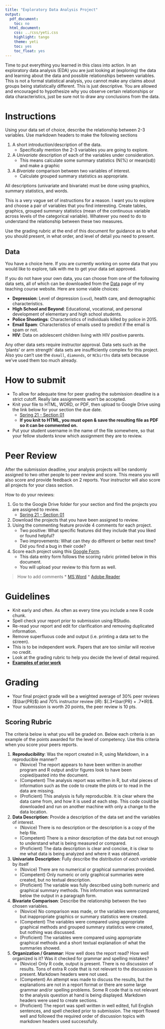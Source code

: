 ```yaml
---
title: "Exploratory Data Analysis Project"
output:
  pdf_document:
    toc: no
  html_document:
    css: ../css/yeti.css
    highlight: tango
    theme: yeti
    toc: yes
    toc_float: yes
---
```


Time to put everything you learned in this class into action. In an exploratory data analysis (EDA) you are just looking at (exploring) the data and learning about the data and possible relationships between variables. This is not a formal statistical analysis, you cannot make any claims about groups being statistically different. This is just descriptive. You are allowed and encouraged to hypothesize why you observe certain relationships or data characteristics, just be sure not to draw any conclusions from the data.

# Instructions
Using your data set of choice, describe the relationship between 2-3 variables.
Use markdown headers to make the following sections

1. A short introduction/description of the data.
    - Specifically mention the 2-3 variables you are going to explore.
2. A _Univariate_ description of each of the variables under consideration.
    - This means calculate some summary statistics (N(%) or mean(sd)) and make a graphic
3. A _Bivariate_ comparison between two variables of interest.
    - Calculate grouped summary statistics as appropriate.


All descriptions (univariate and bivariate) must be done using graphics, summary statistics, and words.


This is a very vague set of instructions for a reason. I want you to explore and choose a pair of variables that you find interesting. Create tables, graphics, grouped summary statistics (mean of the continuous variable across levels of the categorical variable). Whatever you need to do to understand the relationship between these two measures.

Use the grading rubric at the end of this document for guidance as to what you should present, in what order, and level of detail you need to present.

## Data

You have a choice here. If you are currently working on some data that you would like to explore, talk with me to get your data set approved.

If you do not have your own data, you can choose from one of the following data sets, all of which can be downloaded from the [Data](https://norcalbiostat.netlify.com/teaching/data) page of my teaching course website. Here are some viable choices:

* **Depression**: Level of depression (`cesd`), health care, and demographic characteristics.
* **High School and Beyond**: Educational, vocational, and personal development of elementary and high school students.
* **Police Shootings**: Characteristics of individuals killed by police in 2015.
* **Email Spam**: Characteristics of emails used to predict if the email is spam or not.
* **HIV**: Data on adolescent children living with HIV positive parents.

Any other data sets require instructor approval. Data sets such as the 'plants' or arm strength' data sets are insufficiently complex for this project. Also you can't use the `dsmall`, `diamonds`, or `NCbirths` data sets because we've used them too much already.

# How to submit

* To allow for adequate time for peer grading the submission deadline is a strict cutoff. Really late assignments won't be accepted.
* Knit your file to HTML, WORD, or PDF, then upload to Google Drive using the link below for your section the due date.
    - [Spring 21 - Section 01](https://drive.google.com/drive/folders/1L28tIbpjTzS-QhcoMzjdk53sR-WZhWAx?usp=sharing)
    - **If you knit to HTML, you must open & save the resulting file as PDF so it can be commented on.**
* Put your student username in the name of the file somewhere, so that your fellow students know which assignment they are to review.


# Peer Review

After the submission deadline, your analysis projects will be randomly assigned to two other people to peer review and score. This means you will also score and provide feedback on 2 reports. Your instructor will also score all projects for your class section.

<!---
* All submissions will be processed and posted to a cc
* Your assignments will be posted here. If one or both of the people you are assigned to review do not submit a project, pick another person to review. You do not have to notify your instructor if this happens.
---> 

How to do your reviews: 

1. Go to the Google Drive folder for your section and find the projects you are assigned to review. 
    - [Spring 21 - Section 01](https://drive.google.com/drive/folders/1L28tIbpjTzS-QhcoMzjdk53sR-WZhWAx?usp=sharing)
2. Download the projects that you have been assigned to review. 
3. Using the commenting feature provide 4 comments for each project.
    - Two positive: What specific features did they include that you liked or found helpful?
    - Two improvements: What can they do different or better next time? Did you find a bug in their code?
4. Score each project using this [Google Form](https://goo.gl/forms/7I4zsYpSsiZpgKyH3).
    - This data entry form follows the scoring rubric printed below in this document.
    - You will upload your review to this form as well.


> How to add comments
> * [MS Word](https://support.microsoft.com/en-us/office/insert-delete-or-change-a-comment-5cb1af25-4dfe-4484-9713-2c80391ecf12)
> * [Adobe Reader](https://helpx.adobe.com/acrobat/using/commenting-pdfs.html)


# Guidelines

* Knit early and often. As often as every time you include a new R code chunk.
* Spell check your report prior to submission using RStudio.
* Re-read your report and edit for clarification and removing duplicated information.
* Remove superfluous code and output (i.e. printing a data set to the screen).
* This is to be independent work. Papers that are too similar will receive no credit.
* Look at the grading rubric to help you decide the level of detail required.
* [**Examples of prior work**](https://norcalbiostat.github.io/peer_review/math130_eda.html)

# Grading
* Your final project grade will be a weighted average of 30% peer reviews ($\bar{PR}$) and 70% instructor review ($IR$): $(.3*\bar{PR} + .7*IR)$.
* Your submission is worth 20 points, the peer review is 10 pts.


\newpage

## Scoring Rubric
The criteria below is what you will be graded on. Below each criteria is an example of the points awarded for the level of competency. Use this criteria when you score your peers reports.


1. **Reproducibility**: Was the report created in R, using Markdown, in a
   reproducible manner?
    - (Novice) The report appears to have been written in another program and R
          output and/or figures look to have been copied/pasted into the document.
    - (Competent)  The analysis report was written in R, but vital pieces of
          information such as the code to create the plots or to read in the data are missing.
    - (Proficient) This analysis is fully reproducible. It is clear where the data came
           from, and how it is used at each step. This code could be downloaded
           and run on another machine with only a change to the data location.

2. **Data Description**: Provide a description of the data set and the variables of interest.
    - (Novice) There is no description or the description is a copy of the help file.
    - (Competent) There is a minor description of the data but not enough to understand
             what is being measured or compared.
    - (Proficient) The data description is clear and concise, it is clear to me what data
             is being analyzed and where it was obtained.

3. **Univariate Description**: Fully describe the distribution of _each variable_ by itself
    - (Novice) There are no numerical or graphical summaries provided.
    - (Competent) Only numeric or only graphical summaries were created, but no textual
             description.
    - (Proficient) The variable was fully described using both numeric and graphical summary
             methods. This information was summarized below the output in a paragraph
             form.
4. **Bivariate Comparison**: Describe the relationship between the two chosen variables.
    - (Novice) No comparison was made, or the variables were compared, but
             inappropriate graphics or summary statistics were created.
    - (Competent) The variables were compared using appropriate graphical methods and
             grouped summary statistics were created, but nothing was discussed.
    - (Proficient) The variables were compared using appropriate graphical methods and
             a short textual explanation of what the summaries showed.

5. **Organization / Grammar**: How well does the report read? How well organized is it? Was it checked for grammar and spelling mistakes?
    - (Novice) Only R code, output is present. There is no discussion of results.
             Tons of extra R code that is not relevant to the discussion is present.
             Markdown headers were not used.
    - (Competent)  An attempt was made to discuss the results, but the explanations are
             not in a report format or there are some large grammar and/or spelling
             problems. Some R code that is not relevant to the analysis question at
             hand is being displayed. Markdown headers were used to create sections.
    - (Proficient) The report was spell written in well edited, full English sentences, and
             spell checked prior to submission. The report flowed well and followed
             the required order of discussion topics with markdown headers used successfully.
